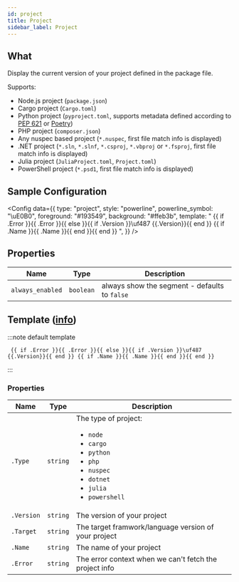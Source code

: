 ```yaml
---
id: project
title: Project
sidebar_label: Project
---
```


## What

Display the current version of your project defined in the package file.

Supports:

- Node.js project (`package.json`)
- Cargo project (`Cargo.toml`)
- Python project (`pyproject.toml`, supports metadata defined according to [PEP 621][pep621-standard] or [Poetry][poetry-standard])
- PHP project (`composer.json`)
- Any nuspec based project (`*.nuspec`, first file match info is displayed)
- .NET project (`*.sln`, `*.slnf`, `*.csproj`, `*.vbproj` or `*.fsproj`, first file match info is displayed)
- Julia project (`JuliaProject.toml`, `Project.toml`)
- PowerShell project (`*.psd1`, first file match info is displayed)

## Sample Configuration


<Config
  data={{
    type: "project",
    style: "powerline",
    powerline_symbol: "\uE0B0",
    foreground: "#193549",
    background: "#ffeb3b",
    template:
      " {{ if .Error }}{{ .Error }}{{ else }}{{ if .Version }}\uf487 {{.Version}}{{ end }} {{ if .Name }}{{ .Name }}{{ end }}{{ end }} ",
  }}
/>

## Properties

| Name             | Type      | Description                                   |
| ---------------- | --------- | --------------------------------------------- |
| `always_enabled` | `boolean` | always show the segment - defaults to `false` |

## Template ([info][templates])

:::note default template

```template
 {{ if .Error }}{{ .Error }}{{ else }}{{ if .Version }}\uf487 {{.Version}}{{ end }} {{ if .Name }}{{ .Name }}{{ end }}{{ end }}
```

:::

### Properties

| Name       | Type     | Description                                                                                                                                                        |
| ---------- | -------- | ------------------------------------------------------------------------------------------------------------------------------------------------------------------ |
| `.Type`    | `string` | The type of project:<ul><li>`node`</li><li>`cargo`</li><li>`python`</li><li>`php`</li><li>`nuspec`</li><li>`dotnet`</li><li>`julia`</li><li>`powershell`</li></ul> |
| `.Version` | `string` | The version of your project                                                                                                                                        |
| `.Target`  | `string` | The target framwork/language version of your project                                                                                                               |
| `.Name`    | `string` | The name of your project                                                                                                                                           |
| `.Error`   | `string` | The error context when we can't fetch the project info                                                                                                             |

[templates]: /docs/configuration/templates
[pep621-standard]: https://peps.python.org/pep-0621/
[poetry-standard]: https://python-poetry.org/docs/pyproject/
